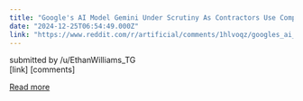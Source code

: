 ```yaml
---
title: "Google's AI Model Gemini Under Scrutiny As Contractors Use Competitor Claude For Benchmarking"
date: "2024-12-25T06:54:49.000Z"
link: "https://www.reddit.com/r/artificial/comments/1hlvoqz/googles_ai_model_gemini_under_scrutiny_as/"
---
```


submitted by    /u/EthanWilliams_TG  
 [link]   [comments]

[Read more](https://www.reddit.com/r/artificial/comments/1hlvoqz/googles_ai_model_gemini_under_scrutiny_as/)
